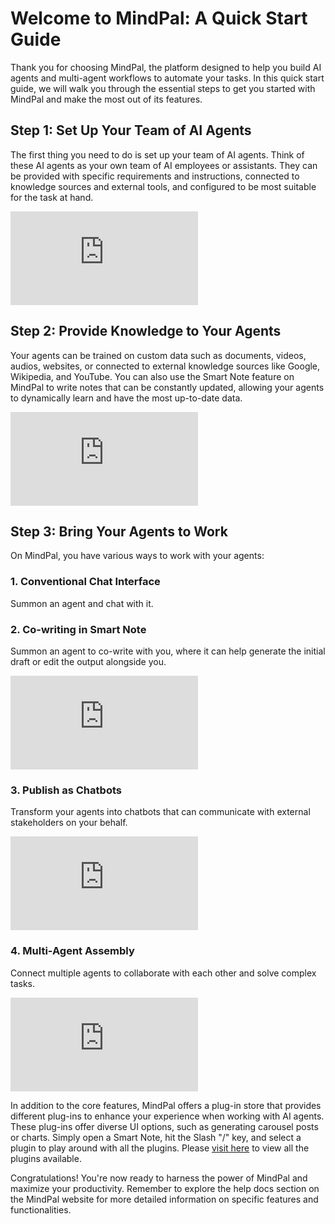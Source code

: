 # Welcome to MindPal: A Quick Start Guide

Thank you for choosing MindPal, the platform designed to help you build AI agents and multi-agent workflows to automate your tasks. In this quick start guide, we will walk you through the essential steps to get you started with MindPal and make the most out of its features.

## Step 1: Set Up Your Team of AI Agents

The first thing you need to do is set up your team of AI agents. Think of these AI agents as your own team of AI employees or assistants. They can be provided with specific requirements and instructions, connected to knowledge sources and external tools, and configured to be most suitable for the task at hand.

<div
  style={{
    marginTop: 24,
    position: "relative",
    width: "100%",
    paddingBottom: "56.25%",
  }}
>
  <iframe
    style={{ position: "absolute", width: "100%", height: "100%" }}
    src="https://www.youtube.com/embed/lzK3Edt3YLg?si=V_6U62nCFBB50mtZ"
    title="YouTube video player"
    frameBorder="0"
    allow="accelerometer; autoplay; clipboard-write; encrypted-media; gyroscope; picture-in-picture; web-share"
    allowFullScreen
  ></iframe>
</div>

## Step 2: Provide Knowledge to Your Agents

Your agents can be trained on custom data such as documents, videos, audios, websites, or connected to external knowledge sources like Google, Wikipedia, and YouTube. You can also use the Smart Note feature on MindPal to write notes that can be constantly updated, allowing your agents to dynamically learn and have the most up-to-date data.

<div
  style={{
    marginTop: 24,
    position: "relative",
    width: "100%",
    paddingBottom: "56.25%",
  }}
>
  <iframe
    style={{ position: "absolute", width: "100%", height: "100%" }}
    src="https://www.youtube.com/embed/PMn60Hf9gXw?si=PNmRHLLh5rPpoHMc"
    title="YouTube video player"
    frameBorder="0"
    allow="accelerometer; autoplay; clipboard-write; encrypted-media; gyroscope; picture-in-picture; web-share"
    allowFullScreen
  ></iframe>
</div>

## Step 3: Bring Your Agents to Work

On MindPal, you have various ways to work with your agents:

### 1. Conventional Chat Interface

Summon an agent and chat with it.

### 2. Co-writing in Smart Note

Summon an agent to co-write with you, where it can help generate the initial draft or edit the output alongside you.

<div
  style={{
    marginTop: 24,
    position: "relative",
    width: "100%",
    paddingBottom: "56.25%",
  }}
>
  <iframe
    style={{ position: "absolute", width: "100%", height: "100%" }}
    src="https://www.youtube.com/embed/6dzVFHwVDrI?si=GUNDO-rjM71Y2Ece"
    title="YouTube video player"
    frameBorder="0"
    allow="accelerometer; autoplay; clipboard-write; encrypted-media; gyroscope; picture-in-picture; web-share"
    allowFullScreen
  ></iframe>
</div>

### 3. Publish as Chatbots

Transform your agents into chatbots that can communicate with external stakeholders on your behalf.

<div
  style={{
    marginTop: 24,
    position: "relative",
    width: "100%",
    paddingBottom: "56.25%",
  }}
>
  <iframe
    style={{ position: "absolute", width: "100%", height: "100%" }}
    src="https://www.youtube.com/embed/ForXH2bjVfw?si=3l5alDfrjbNZM2Il"
    title="YouTube video player"
    frameBorder="0"
    allow="accelerometer; autoplay; clipboard-write; encrypted-media; gyroscope; picture-in-picture; web-share"
    allowFullScreen
  ></iframe>
</div>

### 4. Multi-Agent Assembly

Connect multiple agents to collaborate with each other and solve complex tasks.

<div
  style={{
    marginTop: 24,
    position: "relative",
    width: "100%",
    paddingBottom: "56.25%",
  }}
>
  <iframe
    style={{ position: "absolute", width: "100%", height: "100%" }}
    src="https://www.youtube.com/embed/m-igxywhsMQ?si=rr4Q0o-gkFGgj0Fg"
    title="YouTube video player"
    frameBorder="0"
    allow="accelerometer; autoplay; clipboard-write; encrypted-media; gyroscope; picture-in-picture; web-share"
    allowFullScreen
  ></iframe>
</div>

In addition to the core features, MindPal offers a plug-in store that provides different plug-ins to enhance your experience when working with AI agents. These plug-ins offer diverse UI options, such as generating carousel posts or charts. Simply open a Smart Note, hit the Slash "/" key, and select a plugin to play around with all the plugins. Please [visit here](https://brain.mindpal.space/personal/plugins) to view all the plugins available.

Congratulations! You're now ready to harness the power of MindPal and maximize your productivity. Remember to explore the help docs section on the MindPal website for more detailed information on specific features and functionalities.


<PageFooter />
